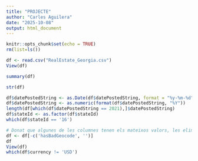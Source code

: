 ```yaml
---
title: "PROJECTE"
author: "Carles Aguilera"
date: "2025-10-08"
output: html_document
---
```


```r
knitr::opts_chunk$set(echo = TRUE)
rm(list=ls())
```

```r
df <- read.csv("RealEstate_Georgia.csv")
View(df)
```


```r
summary(df)
```



```r
str(df)

df$datePostedString <- as.Date(df$datePostedString, format = "%y-%m-%d")
df$datePostedString <- as.numeric(format(df$datePostedString, "%Y"))
length(df[which(df$datePostedString == 2021),]$datePostedString)
df$stateId <- as.factor(df$stateId)
which(df$stateId == '16')

# Donat que algunes de les columnes tenen els mateixos valors, les eliminarem perquè no ens proporcionene en informació rellevant.
df <- df[-c('hasBadGeocode', '')]
df 
View(df)
which(df$currency != 'USD')

```
















